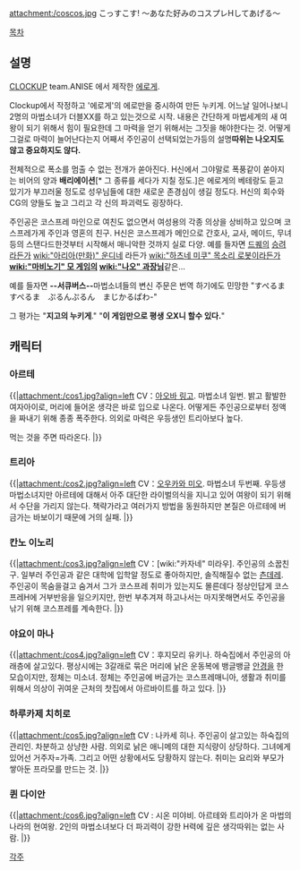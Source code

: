 attachment:/coscos.jpg
こっすこす! 〜あなた好みのコスプレHしてあげる〜

[[목차]]

== 설명 ==
[[CLOCKUP]] team.ANISE 에서 제작한 [[에로게]].

Clockup에서 작정하고 '에로게'의 에로만을 중시하여 만든 누키게. 어느날 일어나보니 2명의 마법소녀가 더블XX를 하고 있는것으로 시작. 내용은 간단하게 마법세계의 새 여왕이 되기 위해서 힘이 필요한데 그 마력을 얻기 위해서는 그짓을 해야한다는 것. 어떻게 그걸로 마력이 늘어난다는지 어째서 주인공이 선택되었는가등의 설명'''따위는 나오지도 않고 중요하지도 않다.'''

전체적으로 폭소를 멈출 수 없는 전개가 쏟아진다. H신에서 그야말로 폭풍같이 쏟아지는 비어의 양과 '''배리에이션'''[* 그 종류를 세다가 지칠 정도.]은 에로게의 베테랑도 듣고 있기가 부끄러울 정도로 성우님들에 대한 새로운 존경심이 생길 정도다. H신의 회수와 CG의 양들도 높고 그리고 각 신의 파괴력도 굉장하다.

주인공은 코스프레 마인으로 여친도 없으면서 여성용의 각종 의상을 상비하고 있으며 코스프레가게 주인과 영혼의 친구. H신은 코스프레가 메인으로 간호사, 교사, 메이드, 무녀등의 스탠다드한것부터 시작해서 매니악한 것까지 실로 다양. 예를 들자면 [[드퀘]]의 [[승려]]라든가 [[wiki:"아리아(만화)" 운디네]] 라든가 [[wiki:"하츠네 미쿠" 목소리 로봇]]이라든가 '''[[wiki:"마비노기" 모 게임]]의 [[wiki:"나오" 과장님]]'''같은...

예를 들자면 '''--서큐버스--'''마법소녀들의 변신 주문은 번역 하기에도 민망한 "すぺるますぺるま　ぷるんぷるん　まじかるぱわ-" 

그 평가는 "'''지고의 누키게'''." "'''이 게임만으로 평생 오X니 할수 있다.'''"

== 캐릭터 ==
=== 아르테 ===
{{|attachment:/cos1.jpg?align=left CV：[[아오바 링고]]. 마법소녀 일번. 밝고 활발한 여자아이로, 머리에 들어온 생각은 바로 입으로 나온다. 어떻게든 주인공으로부터 정액을 짜내기 위해 종종 폭주한다. 의외로 마력은 우등생인 트리아보다 높다. 

먹는 것을 주면 따라온다.
|}}
=== 트리아 ===
{{|attachment:/cos2.jpg?align=left CV：[[오우카와 미오]]. 마법소녀 두번째. 우등생 마법소녀지만 아르테에 대해서 아주 대단한 라이벌의식을 지니고 있어 여왕이 되기 위해서 수단을 가리지 않는다. 책략가라고 여러가지 방법을 동원하지만 본질은 아르테에 버금가는 바보이기 때문에 거의 실패.
|}}

=== 칸노 이노리 ===
{{|attachment:/cos3.jpg?align=left CV：[wiki:"카자네" 미라우]. 주인공의 소꿉친구. 일부러 주인공과 같은 대학에 입학알 정도로 좋아하지만, 솔직해질수 없는 [[츤데레]]. 주인공이 목숨을걸고 숨겨서 그가 코스프레 취미가 있는지도 몰른데다 정상인답게 코스프레H에 거부반응을 일으키지만, 한번 부추겨져 하고나서는 마지못해면서도 주인공을 낚기 위해 코스프레를 계속한다.
|}}

=== 야요이 마나 ===
{{|attachment:/cos4.jpg?align=left CV：후지모리 유키나. 하숙집에서 주인공의 아래층에 살고있다. 평상시에는 3갈래로 묶은 머리에 낡은 운동복에 뱅글뱅글 [[안경]]을 한 모습이지만, 정체는 미소녀. 정체는 주인공에 버금가는 코스프레매니아, 생활과 취미를 위해서 의상이 귀여운 근처의 찻집에서 아르바이트를 하고 있다.
|}}

=== 하루카제 치히로 ===
{{|attachment:/cos5.jpg?align=left CV : 나카세 히나. 주인공이 살고있는 하숙집의 관리인. 차분하고 상냥한 사람. 의외로 낡은 애니메의 대한 지식량이 상당하다. 그녀에게 있어선 거주자=가족. 그리고 어떤 상황에서도 당황하지 않는다. 취미는 요리와 부모가 쌓아둔 프라모를 만드는 것.
|}}

=== 퀸 다이안 ===
{{|attachment:/cos6.jpg?align=left CV : 시온 미야비. 아르테와 트리아가 온 마법의 나라의 현여왕. 2인의 마법소녀보다 더 파괴력이 강한 H력에 깊은 생각따위는 없는 사람.
|}}

[[각주]]
